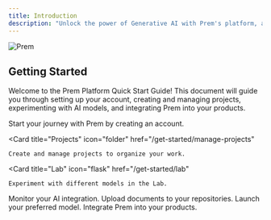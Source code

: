 ```yaml
---
title: Introduction
description: "Unlock the power of Generative AI with Prem's platform, a streamlined suite of tools for seamless integration and innovation."
---
```


<img
  src="/images/cover.png"
  alt="Prem"
/>

## Getting Started

Welcome to the Prem Platform Quick Start Guide! This document will guide you through setting up your account, creating and managing projects, experimenting with AI models, and integrating Prem into your products. 

<CardGroup cols={3}>
  <Card
    title="Sign Up"
    icon="user"
    href="/get-started/signup"
  >
    Start your journey with Prem by creating an account.
  </Card>

  <Card
    title="Projects"
    icon="folder"
    href="/get-started/manage-projects"
  >
    Create and manage projects to organize your work.
  </Card>

  <Card
    title="Lab"
    icon="flask"
    href="/get-started/lab"
  >
    Experiment with different models in the Lab.
  </Card>
</CardGroup>

<CardGroup cols={3}>
  <Card
    title="Monitoring"
    icon="chart-line"
    href="/get-started/monitoring"
  >
    Monitor your AI integration.
  </Card>
  <Card
    title="Repositories"
    icon="folder-open"
    href="/get-started/repositories"
  >
    Upload documents to your repositories.
  </Card>
  <Card
    title="Launchpad"
    icon="rocket"
    href="/get-started/launchpad"
  >
    Launch your preferred model.
  </Card>
</CardGroup>

<CardGroup cols={3}>
  <Card
    title="Prem SDK"
    icon="plug"
    href="/get-started/sdk"
  >
    Integrate Prem into your products.
  </Card>
</CardGroup>